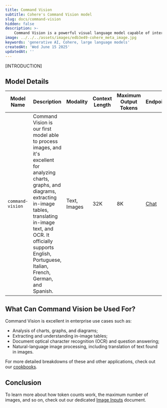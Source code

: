 ```yaml
---
title: Command Vision
subtitle: Cohere's Command Vision model
slug: docs/command-vision
hidden: false
description: >-
    Command Vision is a powerful visual language model capable of interacting with image inputs. This document contains information about Command Vision
image: ../../../assets/images/edb3e49-cohere_meta_image.jpg
keywords: 'generative AI, Cohere, large language models'
createdAt: 'Wed June 15 2025'
updatedAt: ''
---
```


[INTRODUCTION]

## Model Details
| Model Name               | Description                                                                                                                                                                                                                                                                                                                                                      | Modality          | Context Length | Maximum Output Tokens | Endpoints                                                                                  |
|--------------------------|------------------------------------------------------------------------------------------------------------------------------------------------------------------------------------------------------------------------------------------------------------------------------------------------------------------------------------------------------------------|-------------------|----------------|-----------------------|--------------------------------------------------------------------------------------------|
| `command-vision`         | Command Vision is our first model able to process images, and it's excellent for analyzing charts, graphs, and diagrams, extracting in-image tables, translating in-image text, and OCR. It officially supports English, Portuguese, Italian, French, German, and Spanish.                                                                                       | Text, Images      | 32K            | 8K                    | [Chat](/reference/chat)                                                                    |

## What Can Command Vision be Used For?
Command Vision is excellent in enterprise use cases such as:

- Analysis of charts, graphs, and diagrams;
- Extracting and understanding in-image tables;
- Document optical character recognition (OCR) and question answering;
- Natural-language image processing, including translation of text found in images.

For more detailed breakdowns of these and other applications, check out our [cookbooks]().

## Conclusion
To learn more about how token counts work, the maximum number of images, and so on, check out our dedicated [Image Inputs]() document.